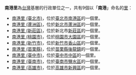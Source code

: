 '''南港里'''為[[台灣|台灣]]基層的行政單位之一，共有9個以「'''南港'''」命名的[[里_(中華民國)|里]]：

*[[南港里_(臺北市)|南港里 (臺北市)]]，位於[[臺北市|臺北市]][[南港區|南港區]]的一個里。
*[[南港里_(蘆洲區)|南港里 (蘆洲區)]]，位於[[新北市|新北市]][[蘆洲區|蘆洲區]]的一個里。
*[[南港里_(新莊區)|南港里 (新莊區)]]，位於新北市[[新莊區|新莊區]]的一個里。
*[[南港里_(桃園市)|南港里 (桃園市)]]，位於[[桃園市|桃園市]][[大園區|大園區]]的一個里。
*[[南港里_(新竹市)|南港里 (新竹市)]]，位於[[新竹市|新竹市]][[香山區|香山區]]的一個里。
*[[南港里_(苗栗縣)|南港里 (苗栗縣)]]，位於[[苗栗縣|苗栗縣]][[後龍鎮_(台灣)|後龍鎮]]的一個里。
*[[南港里_(臺中市)|南港里 (臺中市)]]，位於[[臺中市|臺中市]][[中區_(臺中市)|中區]]的一個里。
*[[南港里_(臺南市)|南港里 (臺南市)]]，位於[[臺南市|臺南市]][[鹽水區|鹽水區]]的一個里。
*[[南港里_(高雄市)|南港里 (高雄市)]]，位於[[高雄市|高雄市]][[新興區_(高雄市)|新興區]]的一個里。

{{Disambiguation|N|Cat=三字臺灣里名消歧義}}